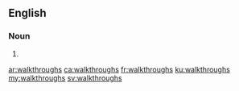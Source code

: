 ==English==

===Noun===
{{head|en|noun plural form}}

# {{plural of|walkthrough|lang=en}}

[[ar:walkthroughs]]
[[ca:walkthroughs]]
[[fr:walkthroughs]]
[[ku:walkthroughs]]
[[my:walkthroughs]]
[[sv:walkthroughs]]